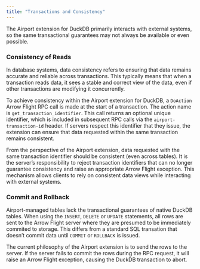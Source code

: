 ```yaml
---
title: "Transactions and Consistency"
---
```


The Airport extension for DuckDB primarily interacts with external systems, so the same transactional guarantees may not always be available or even possible.

### Consistency of Reads

In database systems, data consistency refers to ensuring that data remains accurate and reliable across transactions. This typically means that when a transaction reads data, it sees a stable and correct view of the data, even if other transactions are modifying it concurrently.

To achieve consistency within the Airport extension for DuckDB, a `DoAction` Arrow Flight RPC call is made at the start of a transaction. The action name is `get_transaction_identifier`. This call returns an optional unique identifier, which is included in subsequent RPC calls via the `airport-transaction-id` header. If servers respect this identifier that they issue, the extension can ensure that data requested within the same transaction remains consistent.

From the perspective of the Airport extension, data requested with the same transaction identifier should be consistent (even across tables). It is the server's responsibility to reject transaction identifiers that can no longer guarantee consistency and raise an appropriate Arrow Flight exception. This mechanism allows clients to rely on consistent data views while interacting with external systems.

### Commit and Rollback

Airport-managed tables lack the transactional guarantees of native DuckDB tables. When using the `INSERT`, `DELETE` or `UPDATE` statements, all rows are sent to the Arrow Flight server where they are presumed to be immediately commited to storage. This differs from a standard SQL transation that doesn’t commit data until `COMMIT` or `ROLLBACK` is issued.

The current philosophy of the Airport extension is to send the rows to the server. If the server fails to commit the rows during the RPC request, it will raise an Arrow Flight exception, causing the DuckDB transaction to abort.

